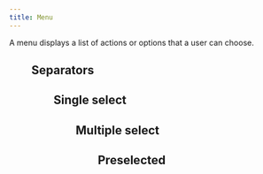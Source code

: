 ```yaml
---
title: Menu
---
```


A menu displays a list of actions or options that a user can choose.

<Example>
  <Menu items={['One', 'Two', 'Three', 'Four', 'Five']} />
</Example>

## Separators

<Example>
  <Menu items={['One', null, 'Two', 'Three', null, 'Four', 'Five']} />
</Example>

## Single select

<Example>
  <Menu selectionMode="single" items={['One', 'Two', 'Three', 'Four', 'Five']} />
</Example>

## Multiple select

<Example>
  <Menu selectionMode="multiple" items={['One', 'Two', 'Three', 'Four', 'Five']} />
</Example>

## Preselected

<Example>
  <Menu
    selectionMode="multiple"
    selectedKeys={['Three', 'Five']}
    items={['One', 'Two', 'Three', 'Four', 'Five']}
  />
</Example>
